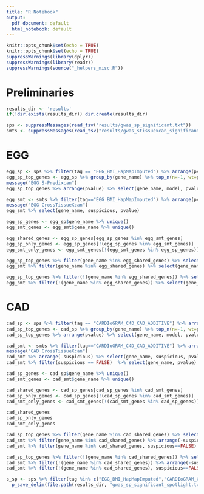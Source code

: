 ```yaml
---
title: "R Notebook"
output:
  pdf_document: default
  html_notebook: default
---
```



```r
knitr::opts_chunk$set(echo = TRUE)
knitr::opts_chunk$set(echo = TRUE)
suppressWarnings(library(dplyr))
suppressWarnings(library(readr))
suppressWarnings(source("_helpers_misc.R"))
```

# Preliminaries

```r
results_dir <- 'results'
if(!dir.exists(results_dir)) dir.create(results_dir)
```

```r
sps <- suppressMessages(read_tsv("results/gwas_sp_significant.txt"))
smts <- suppressMessages(read_tsv("results/gwas_stissuexcan_significant.txt"))
```

# EGG


```r
egg_sp <- sps %>% filter(tag == "EGG_BMI_HapMapImputed") %>% arrange(pvalue)
egg_sp_top_genes <- egg_sp %>% group_by(gene_name) %>% top_n(n=-1, wt=pvalue)
message("EGG S-Predixcan")
egg_sp_top_genes %>% arrange(pvalue) %>% select(gene_name, model, pvalue)
```

```r
egg_smt <- smts %>% filter(tag=="EGG_BMI_HapMapImputed") %>% arrange(pvalue)
message("EGG CrossTissueXcan")
egg_smt %>% select(gene_name, suspicious, pvalue)
```


```r
egg_sp_genes <- egg_sp$gene_name %>% unique()
egg_smt_genes <- egg_smt$gene_name %>% unique()

egg_shared_genes <- egg_sp_genes[egg_sp_genes %in% egg_smt_genes]
egg_sp_only_genes <- egg_sp_genes[!(egg_sp_genes %in% egg_smt_genes)]
egg_smt_only_genes <- egg_smt_genes[!(egg_smt_genes %in% egg_sp_genes)]
```

```r
egg_sp_top_genes %>% filter(gene_name %in% egg_shared_genes) %>% select(gene_name, model, pvalue)
egg_smt %>% filter(gene_name %in% egg_shared_genes) %>% select(gene_name, suspicious, pvalue)
```
```r
egg_sp_top_genes %>% filter(!(gene_name %in% egg_shared_genes)) %>% select(gene_name, model, pvalue)
egg_smt %>% filter(!(gene_name %in% egg_shared_genes)) %>% select(gene_name, suspicious, pvalue)
```

# CAD

```r
cad_sp <- sps %>% filter(tag == "CARDIoGRAM_C4D_CAD_ADDITIVE") %>% arrange(pvalue)
cad_sp_top_genes <- cad_sp %>% group_by(gene_name) %>% top_n(n=-1, wt=pvalue)
cad_sp_top_genes %>% arrange(pvalue) %>% select(gene_name, model, pvalue)
```

```r
cad_smt <- smts %>% filter(tag=="CARDIoGRAM_C4D_CAD_ADDITIVE") %>% arrange(pvalue)
message("CAD CrossTissueXcan")
cad_smt %>% arrange(-suspicious) %>% select(gene_name, suspicious, pvalue)
cad_smt %>% filter(suspicious == FALSE)  %>% select(gene_name, pvalue)
```

```r
cad_sp_genes <- cad_sp$gene_name %>% unique()
cad_smt_genes <- cad_smt$gene_name %>% unique()

cad_shared_genes <- cad_sp_genes[cad_sp_genes %in% cad_smt_genes]
cad_sp_only_genes <- cad_sp_genes[!(cad_sp_genes %in% cad_smt_genes)]
cad_smt_only_genes <- cad_smt_genes[!(cad_smt_genes %in% cad_sp_genes)]

cad_shared_genes
cad_sp_only_genes
cad_smt_only_genes
```

```r
cad_sp_top_genes %>% filter(gene_name %in% cad_shared_genes) %>% select(gene_name, model, pvalue)
cad_smt %>% filter(gene_name %in% cad_shared_genes) %>% arrange(-suspicious) %>% select(gene_name, suspicious, pvalue)
cad_smt %>% filter(gene_name %in% cad_shared_genes, suspicious==FALSE) %>% select(gene_name, pvalue)
```

```r
cad_sp_top_genes %>% filter(!(gene_name %in% cad_shared_genes)) %>% select(gene_name, model, pvalue)
cad_smt %>% filter(!(gene_name %in% cad_shared_genes)) %>% arrange(-suspicious) %>% select(gene_name, suspicious, pvalue)
cad_smt %>% filter(!(gene_name %in% cad_shared_genes), suspicious==FALSE) %>% select(gene_name, pvalue)
```



```r
s_sp <- sps %>% filter(tag %in% c("EGG_BMI_HapMapImputed","CARDIoGRAM_C4D_CAD_ADDITIVE")) %>% select(-name) %>%
  p_save_delim(file.path(results_dir, "gwas_sp_significant_spotlight.txt"))
  

```